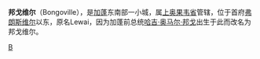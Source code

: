 '''邦戈维尔'''（Bongoville），是[[加蓬|加蓬]]东南部一小城，属[[上奥果韦省|上奥果韦省]]管辖，位于首府[[弗朗斯维尔|弗朗斯维尔]]以东，原名Lewai，因为加蓬前总统[[哈吉·奥马尔·邦戈|哈吉·奥马尔·邦戈]]出生于此而改名为邦戈维尔。

{{coord|1.6472|S|13.8633|E|source:frwiki_region:GA_type:city|format=dms|display=title}}

[[Category:加蓬城市|B]]